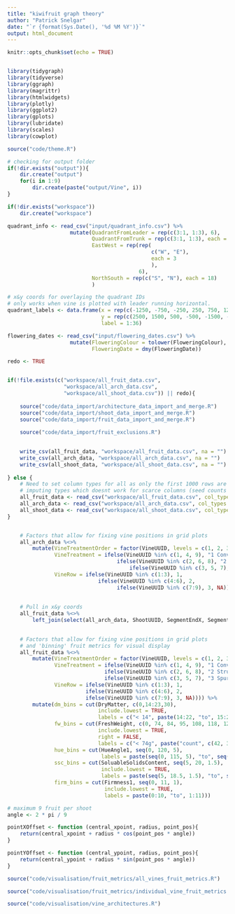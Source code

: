---
title: "kiwifruit graph theory"
author: "Patrick Snelgar"
date: "`r {format(Sys.Date(), '%d %M %Y')}`"
output: html_document
---

```{r setup, include=FALSE}
knitr::opts_chunk$set(echo = TRUE)


library(tidygraph)
library(tidyverse)
library(ggraph)
library(magrittr)
library(htmlwidgets)
library(plotly)
library(ggplot2)
library(gplots)
library(lubridate)
library(scales)
library(cowplot)

source("code/theme.R")

# checking for output folder
if(!dir.exists("output")){
	dir.create("output")
	for(i in 1:9)
		dir.create(paste("output/Vine", i))
}

if(!dir.exists("workspace"))
	dir.create("workspace")
```


```{r misc_data_import, echo = FALSE}

quadrant_info <- read_csv("input/quadrant_info.csv") %>%
					mutate(QuadrantFromLeader = rep(c(3:1, 1:3), 6), 
						   QuadrantFromTrunk = rep(c(3:1, 1:3), each = 6),
						   EastWest = rep(rep(
					   						  c("W", "E"), 
					   						  each = 3
					   						  ),
						   			   	  6),
						   NorthSouth = rep(c("S", "N"), each = 18)
						   )

# x&y coords for overlaying the quadrant IDs
# only works when vine is plotted with leader running horizontal.
quadrant_labels <- data.frame(x = rep(c(-1250, -750, -250, 250, 750, 1250), each = 6),
							  y = rep(c(2500, 1500, 500, -500, -1500, -2500), 6),
							  label = 1:36)

flowering_dates <- read_csv("input/flowering_dates.csv") %>%
					mutate(FloweringColour = tolower(FloweringColour),
						   FloweringDate = dmy(FloweringDate))

```

```{r vine_data_import, echo = FALSE}
redo <- TRUE


if(!file.exists(c("workspace/all_fruit_data.csv", 
				  "workspace/all_arch_data.csv", 
				  "workspace/all_shoot_data.csv")) || redo){
	
	source("code/data_import/architecture_data_import_and_merge.R")
	source("code/data_import/shoot_data_import_and_merge.R")
	source("code/data_import/fruit_data_import_and_merge.R")
	
	source("code/data_import/fruit_exclusions.R")

	
	write_csv(all_fruit_data, "workspace/all_fruit_data.csv", na = "")
	write_csv(all_arch_data, "workspace/all_arch_data.csv", na = "")
	write_csv(all_shoot_data, "workspace/all_shoot_data.csv", na = "")
	
} else {
	# Need to set column types for all as only the first 1000 rows are used for
	# imputing types which doesnt work for scarce columns (seed counts etc.)
	all_fruit_data <- read_csv("workspace/all_fruit_data.csv", col_types = "dddccccddcDcddddddddddddddddccc")
	all_arch_data <- read_csv("workspace/all_arch_data.csv", col_types = "dddccccdddddddddcc")
	all_shoot_data <- read_csv("workspace/all_shoot_data.csv", col_types = "dcdddccccdc")
}


	# Factors that allow for fixing vine positions in grid plots
	all_arch_data %<>%
		mutate(VineTreatmentOrder = factor(VineUUID, levels = c(1, 2, 3, 4, 6, 5, 9, 8, 7)),
			   VineTreatment = ifelse(VineUUID %in% c(1, 4, 9), "1 Conv", 
			   					   ifelse(VineUUID %in% c(2, 6, 8), "2 Stru",
			   					   	   ifelse(VineUUID %in% c(3, 5, 7), "3 Spur", NA))),
			   VineRow = ifelse(VineUUID %in% c(1:3), 1,
			   				 ifelse(VineUUID %in% c(4:6), 2,
			   				 	   ifelse(VineUUID %in% c(7:9), 3, NA)))) 
	
	
	# Pull in x&y coords 
	all_fruit_data %<>%
		left_join(select(all_arch_data, ShootUUID, SegmentEndX, SegmentEndY))

	
	# Factors that allow for fixing vine positions in grid plots
	# and 'binning' fruit metrics for visual display
	all_fruit_data %<>%
		mutate(VineTreatmentOrder = factor(VineUUID, levels = c(1, 2, 3, 4, 6, 5, 9, 8, 7)),
		   	   VineTreatment = ifelse(VineUUID %in% c(1, 4, 9), "1 Conv", 
		   					   ifelse(VineUUID %in% c(2, 6, 8), "2 Stru",
		   					   ifelse(VineUUID %in% c(3, 5, 7), "3 Spur", NA))),
		   	   VineRow = ifelse(VineUUID %in% c(1:3), 1,
		   				 ifelse(VineUUID %in% c(4:6), 2,
		   				 ifelse(VineUUID %in% c(7:9), 3, NA)))) %>%
		mutate(dm_bins = cut(DryMatter, c(0,14:23,30), 
							 include.lowest = TRUE, 
							 labels = c("< 14", paste(14:22, "to", 15:23), "> 23")),
		   	   fw_bins = cut(FreshWeight, c(0, 74, 84, 95, 108, 118, 128, 138, 151, 180, 210, 240), 
		   			         include.lowest = TRUE, 
		   			  		 right = FALSE,
		   			  		 labels = c("< 74g", paste("count", c(42, 39, 36, 33, 30, 27, 25, 22, 18, 16)))),
		       hue_bins = cut(HueAngle1, seq(0, 120, 5), 
		       			  	  labels = paste(seq(0, 115, 5), "to", seq(5, 120, 5))),
			   ssc_bins = cut(SoluableSolidsContent, seq(5, 20, 1.5), 
			   			      include.lowest = TRUE, 
			   			      labels = paste(seq(5, 18.5, 1.5), "to", seq(6.5, 20, 1.5))),
		       firm_bins = cut(Firmness1, seq(0, 11, 1), 
		       				   include.lowest = TRUE, 
		       				   labels = paste(0:10, "to", 1:11)))


```

```{r functions, echo = FALSE}

# maximum 9 fruit per shoot
angle <- 2 * pi / 9

pointXOffset <- function (central_xpoint, radius, point_pos){
	return(central_xpoint + radius * cos(point_pos * angle))
}

pointYOffset <- function (central_ypoint, radius, point_pos){
	return(central_ypoint + radius * sin(point_pos * angle))
}

```

```{r all_vines_plot, echo = FALSE}

source("code/visualisation/fruit_metrics/all_vines_fruit_metrics.R")

```

```{r individual_vine_fruit_metrics, echo = FALSE}

source("code/visualisation/fruit_metrics/individual_vine_fruit_metrics.R")

```

```{r vine_architectures, echo = FALSE}

source("code/visualisation/vine_architectures.R")

```